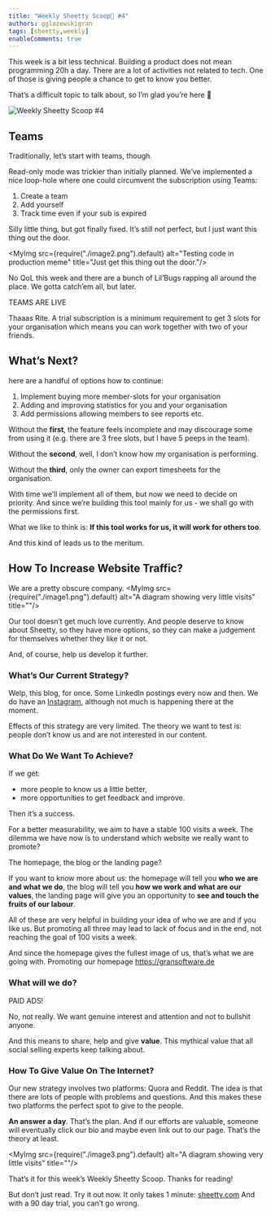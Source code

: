 ```yaml
---
title: "Weekly Sheetty Scoop🍦 #4"
authors: gglazewskigran
tags: [sheetty,weekly]
enableComments: true
---
```



This week is a bit less technical. Building a product does not mean programming 20h a day. There are a lot of activities not related to tech. One of those is giving people a chance to get to know you better.

That’s a difficult topic to talk about, so I’m glad you’re here 🙏

![Weekly Sheetty Scoop #4](./cover.png "Weekly Sheetty Scoop #4")

<!--truncate-->

## Teams
Traditionally, let’s start with teams, though.

Read-only mode was trickier than initially planned. We’ve implemented a nice loop-hole where one could circumvent the subscription using Teams:
1. Create a team
2. Add yourself
3. Track time even if your sub is expired

Silly little thing, but got finally fixed. It’s still not perfect, but I just want this thing out the door.

<MyImg src={require("./image2.png").default} alt="Testing code in production meme"
       title="Just get this thing out the door."/>

No QoL this week and there are a bunch of Lil’Bugs rapping all around the place. We gotta catch’em all, but later.

TEAMS ARE LIVE

Thaaas Rite. A trial subscription is a minimum requirement to get 3 slots for your organisation which means you can work together with two of your friends.

## What’s Next?
here are a handful of options how to continue:
1. Implement buying more member-slots for your organisation
2. Adding and improving statistics for you and your organisation
3. Add permissions allowing members to see reports etc.

Without the **first**, the feature feels incomplete and may discourage some from using it (e.g. there are 3 free slots, but I have 5 peeps in the team).

Without the **second**, well, I don’t know how my organisation is performing.

Without the **third**, only the owner can export timesheets for the organisation.

With time we’ll implement all of them, but now we need to decide on priority. And since we’re building this tool mainly for us - we shall go with the permissions first.

What we like to think is: **If this tool works for us, it will work for others too**.

And this kind of leads us to the meritum.

## How To Increase Website Traffic?
We are a pretty obscure company.
<MyImg src={require("./image1.png").default} alt="A diagram showing very little visits" title=""/>

Our tool doesn’t get much love currently. And people deserve to know about Sheetty, so they have more options, so they can make a judgement for themselves whether they like it or not.

And, of course, help us develop it further.

### What’s Our Current Strategy?

Welp, this blog, for once. Some LinkedIn postings every now and then. We do have an [Instagram](https://www.instagram.com/gran_sheetty), although not much is happening there at the moment.

Effects of this strategy are very limited. The theory we want to test is: people don’t know us and are not interested in our content.

### What Do We Want To Achieve?
If we get:
- more people to know us a little better,
- more opportunities to get feedback and improve.

Then it’s a success.

For a better measurability, we aim to have a stable 100 visits a week. The dilemma we have now is to understand which website we really want to promote?

The homepage, the blog or the landing page?

If you want to know more about us:
the homepage will tell you **who we are and what we do**,
the blog will tell you **how we work and what are our values**,
the landing page will give you an opportunity to **see and touch the fruits of our labour**.

All of these are very helpful in building your idea of who we are and if you like us. But promoting all three may lead to lack of focus and in the end, not reaching the goal of 100 visits a week.

And since the homepage gives the fullest image of us, that’s what we are going with. Promoting our homepage https://gransoftware.de

### What will we do?
PAID ADS!

No, not really. We want genuine interest and attention and not to bullshit anyone.

And this means to share, help and give **value**. This mythical value that all social selling experts keep talking about.

### How To Give Value On The Internet?
Our new strategy involves two platforms: Quora and Reddit. The idea is that there are lots of people with problems and questions. And this makes these two platforms the perfect spot to give to the people.

**An answer a day**. That’s the plan. And if our efforts are valuable, someone will eventually click our bio and maybe even link out to our page. That’s the theory at least.

<MyImg src={require("./image3.png").default} alt="A diagram showing very little visits" title=""/>

That’s it for this week’s Weekly Sheetty Scoop. Thanks for reading!

But don’t just read. Try it out now. It only takes 1 minute: [sheetty.com](https://sheetty.com)
And with a 90 day trial, you can’t go wrong.

